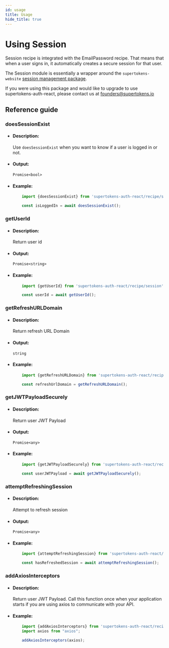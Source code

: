 ```yaml
---
id: usage
title: Usage
hide_title: true
---
```


# Using Session

Session recipe is integrated with the EmailPassword recipe. That means that when a user signs in, it automatically creates a secure session for that user.

The Session module is essentially a wrapper around the `supertokens-website` [session management package](/docs/website/installation).

If you were using this package and would like to upgrade to use supertokens-auth-react, please contact us at [founders@supertokens.io](mailto:founders@supertokens.io)


## Reference guide


### doesSessionExist

- #### Description:

    Use `doesSessionExist` when you want to know if a user is logged in or not.

- #### Output:

    `Promise<bool>`

- #### Example:

    ```jsx
        import {doesSessionExist} from 'supertokens-auth-react/recipe/session';

        const isLoggedIn = await doesSessionExist();
    ```


### getUserId

- #### Description:

    Return user id

- #### Output:

    `Promise<string>`

- #### Example:

    ```jsx
        import {getUserId} from 'supertokens-auth-react/recipe/session';

        const userId = await getUserId();
    ```



### getRefreshURLDomain

- #### Description:

    Return refresh URL Domain

- #### Output:

    `string`

- #### Example:

    ```jsx
        import {getRefreshURLDomain} from 'supertokens-auth-react/recipe/session';

        const refreshUrlDomain = getRefreshURLDomain();
    ```

### getJWTPayloadSecurely

- #### Description:

    Return user JWT Payload

- #### Output:

    `Promise<any>`

- #### Example:

    ```jsx
        import {getJWTPayloadSecurely} from 'supertokens-auth-react/recipe/session';

        const userJWTPayload = await getJWTPayloadSecurely();
    ```

### attemptRefreshingSession

- #### Description:

    Attempt to refresh session

- #### Output:

    `Promise<any>`

- #### Example:

    ```jsx
        import {attemptRefreshingSession} from 'supertokens-auth-react/recipe/session';

        const hasRefreshedSession = await attemptRefreshingSession();
    ```



### addAxiosInterceptors

- #### Description:

    Return user JWT Payload. Call this function once when your application starts if you are using axios to communicate with your API.

- #### Example:

    ```jsx
        import {addAxiosInterceptors} from 'supertokens-auth-react/recipe/session';
        import axios from "axios";

        addAxiosInterceptors(axios);
    ```